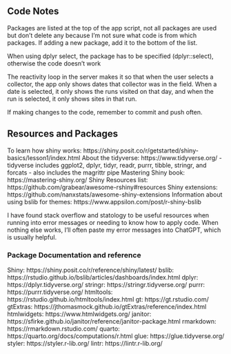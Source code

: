 ## Code Notes
Packages are listed at the top of the app script, not all packages are used but don't delete any because I'm not sure what code is from which packages. If adding a new package, add it to the bottom of the list. 

When using dplyr select, the package has to be specified (dplyr::select), otherwise the code doesn't work

The reactivity loop in the server makes it so that when the user selects a collector, the app only shows dates that collector was in the field. When a date is selected, it only shows the runs visited on that day, and when the run is selected, it only shows sites in that run.

If making changes to the code, remember to commit and push often. 

## Resources and Packages

To learn how shiny works: https://shiny.posit.co/r/getstarted/shiny-basics/lesson1/index.html
About the tidyverse: https://www.tidyverse.org/
  - tidyverse includes ggplot2, dplyr, tidyr, readr, purrr, tibble, stringr, and forcats
  - also includes the magrittr pipe
Mastering Shiny book: https://mastering-shiny.org/
Shiny Resources list: https://github.com/grabear/awesome-rshiny#resources
Shiny extensions: https://github.com/nanxstats/awesome-shiny-extensions
Information about using bslib for themes: https://www.appsilon.com/post/r-shiny-bslib

I have found stack overflow and statology to be useful resources when running into error messages or needing to know how to apply code. When nothing else works, I'll often paste my error messages into ChatGPT, which is usually helpful. 

### Package Documentation and reference
Shiny: https://shiny.posit.co/r/reference/shiny/latest/
bslib: https://rstudio.github.io/bslib/articles/dashboards/index.html
dplyr: https://dplyr.tidyverse.org/
stringr: https://stringr.tidyverse.org/
purrr: https://purrr.tidyverse.org/
htmltools: https://rstudio.github.io/htmltools/index.html
gt: https://gt.rstudio.com/
gtExtras: https://jthomasmock.github.io/gtExtras/reference/index.html
htmlwidgets: https://www.htmlwidgets.org/
janitor: https://sfirke.github.io/janitor/reference/janitor-package.html
rmarkdown: https://rmarkdown.rstudio.com/
quarto: https://quarto.org/docs/computations/r.html
glue: https://glue.tidyverse.org/
styler: https://styler.r-lib.org/
lintr: https://lintr.r-lib.org/
